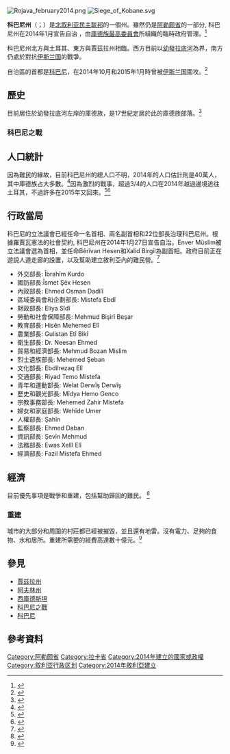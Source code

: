{{Infobox settlement
| name                    = 科巴尼州
| native_name             = ''Kantona Kobaniyê''
| native_name_lang        = ku
| settlement_type         =  [[北叙利亚民主联邦|北叙利亚民主联邦]]的州
| image_skyline           = 
| image_alt               = 
| image_caption           = 
| image_flag              = Flag of Kobanî Canton.svg
| image_flag_caption      = 州旗
| flag_alt                = 
| image_seal              = 
| seal_alt                = 
| image_shield            = 
| shield_size             = 
| image_blank_emblem      = Kantona Kobanê (Emblem).svg
| blank_emblem_type       = 州徽
| blank_emblem_size       = 100
| nickname                = 
| motto                   = 
| image_map               = 
| map_alt                 = 
| map_caption             = 
| pushpin_map             = Syria
| pushpin_label           = 科巴尼
| pushpin_label_position  = right
| pushpin_map_alt         = 
| pushpin_map_caption     = [[科巴尼|科巴尼]]
| latd                    = 36.891428
| longd                   = 38.353271
| coor_pinpoint           = 科巴尼
| coordinates_type        = 
| coordinates_display     = inline,title
| parts_type            = [[羅賈瓦|羅賈瓦]]
| parts_style           = 
| p1                    =  
| coordinates_footnotes   = 
| coordinates_region      = 
| subdivision_type        = 國家
| subdivision_name        = {{flag|Syria}}
| subdivision_type1       = [[敘利亞行政區劃|省]]
| subdivision_name1       = [[阿勒頗省|阿勒頗省]]
| subdivision_type2       = 
| subdivision_name2       = 
| subdivision_type3       = 
| subdivision_name3       =
| established_title       = 宣告自治
| established_date        = 2014年1月27日
| founder                 = 
| seat_type               = 行政中心
| seat                    = [[科巴尼|科巴尼]]
| government_footnotes    = 
| leader_party            = 
| leader_title            = 总理
| leader_name             = [[恩维尔·穆斯林|恩维尔·穆斯林]]
| unit_pref               = Metric
<!-- ALL fields with measurements have automatic unit conversion -->
<!-- for references: use <ref> tags -->
| area_footnotes          = 
| area_urban_footnotes    = <!-- <ref> </ref> -->
| area_rural_footnotes    = <!-- <ref> </ref> -->
| area_metro_footnotes    = <!-- <ref> </ref> -->
| area_magnitude          = <!-- <ref> </ref> -->
| area_note               = 
| area_water_percent      = 
| area_rank               = 
| area_blank1_title       = 
| area_blank2_title       = 
<!-- square kilometers -->
| area_total_km2          = 
| area_land_km2           = 
| area_water_km2          = 
| area_urban_km2          = 
| area_rural_km2          = 
| area_metro_km2          = 
| area_blank1_km2         = 
| area_blank2_km2         = 
<!-- hectares -->
| area_total_ha           = 
| area_land_ha            = 
| area_water_ha           = 
| area_urban_ha           = 
| area_rural_ha           = 
| area_metro_ha           = 
| area_blank1_ha          = 
| area_blank2_ha          = 
| length_km               = 
| width_km                = 
| dimensions_footnotes    = 
| elevation_footnotes     = 
| elevation_m             = 
| population_footnotes    = 
| population_est          = 400,000
| pop_est_as_of           = 2013年
| population_density_km2  = auto
| population_demonym      = 
| population_note         = 
| timezone                = [[Eastern_European_Time|EET]]
| utc_offset              = +2
| timezone_DST            = [[Eastern_European_Summer_Time|EEST]]
| utc_offset_DST          = +3
| postal_code_type        = 
| postal_code             = 
| area_code_type          = [[區域代碼|區域代碼]]
| area_code               = +963 21
| iso_code                = 
| website                 = <!-- {{URL|example.com}} -->
| footnotes               = 
}}

[[File:Rojava_february2014.png|thumb]]
[[File:Siege_of_Kobane.svg|thumb]]

'''科巴尼州'''（{{lang-en|Kobanî Canton}}；{{lang-ku|Kantona Kobaniyê}}）是[[北叙利亚民主联邦|北叙利亚民主联邦]]的一個州。雖然仍是[[阿勒颇省|阿勒颇省]]的一部分, 科巴尼州在2014年1月宣告自治 ，由[[庫德族最高委員會|庫德族最高委員會]]所組織的臨時政府管理。<ref name="Nationalia">{{Cite web|url = http://www.nationalia.info/en/news/1748|title = Second canton in Western Kurdistan declares itself autonomous|publisher = Nationalia|date = 27 July 2014}}</ref>

科巴尼州北方與土耳其、東方與賈茲拉州相臨。西方目前以[[幼發拉底河|幼發拉底河]]為界，南方仍處於對抗[[伊斯兰国|伊斯兰国]]的戰爭。

自治區的首都是[[科巴尼|科巴尼]]，在2014年10月和2015年1月時曾被[[伊斯兰国|伊斯兰国]]圍攻。<ref>{{Cite web|url = http://civiroglu.net/the-constitution-of-the-rojava-cantons/|title = The Constitution of the Rojava Cantons|work = Personal Website of Mutlu Civiroglu}}</ref>

== 歷史 ==
目前居住於幼發拉底河左岸的庫德族，是17世紀定居於此的庫德族部落。<ref name="Tejel2008">{{Cite book|author = Jordi Tejel|title = Syria's Kurds: History, Politics and Society|date = 2008|publisher = Routledge|isbn = 978-1-134-09643-5|pages = 10–}}</ref>

=== 科巴尼之戰 ===
{{main|科巴尼之戰}}

== 人口統計 ==
因為難民的緣故，目前科巴尼州的總人口不明，2014年的人口估計則是40萬人，其中庫德族占大多數。<ref>{{Cite web|url = http://rudaw.net/english/middleeast/syria/17072014|title = Kobane Under Intense ISIS Attack, Excluded from UN Humanitarian Aid|work = Rudaw|date = 17 July 2014}}</ref>因為激烈的戰事，超過3/4的人口在2014年越過邊境逃往土耳其，不過許多在2015年又回來。<ref name="military_support">{{Cite news|url = http://www.dailystar.com.lb/News/Middle-East/2014/Oct-22/274938-syria-says-giving-military-support-to-kurds-in-koban.ashx#axzz3GNeXxGTV|title = Syria says giving military support to Kurds in Kobani|newspaper = [[The_Daily_Star_(Lebanon)|The Daily Star]]|date = October 22, 2014|accessdate = October 14, 2014|agency = [[Agence_France-Presse|Agence France-Presse]]}}</ref><ref name="rebuild1">{{Cite web|title = The dangerous rebuilding of Kobani|url = http://mashable.com/2015/03/18/kobani-rebuilding/}}</ref>
{{模板:羅賈瓦政治}}

== 行政當局 ==
科巴尼的立法議會已經任命一名首相、兩名副首相和22位部長治理科巴尼州。根據羅賈瓦憲法的社會契約, 科巴尼州在2014年1月27日宣告自治。Enver Müslim被立法議會選為首相，並任命Bêrîvan Hesen和Xalid Birgil為副首相。政府目前正在遊說人道走廊的設置，以及幫助建立敘利亞內的難民營。<ref name="guard1">{{Cite news|title = Kobani: destroyed and riddled with unexploded bombs, but its residents dare to dream of a new start|url = http://www.theguardian.com/world/2015/jan/31/kobani-kurdish-forces-retake-isis-destroyed-power-sanitation-bombs-residents-hopes|publisher = Guardian|date = 2015-01-31}}</ref>
* 外交部長: Îbrahîm Kurdo
* 國防部長:Îsmet Şêx Hesen
* 內政部長: Ehmed Osman Dadilî
* 區域委員會和企劃部長: Mistefa Ebdî
* 財政部長: Eliya Sîdî
* 勞動和社會保障部長: Mehmud Bişirî Beşar
* 教育部長: Hisên Mehemed Elî
* 農業部長: Gulistan Etî Bikî
* 衛生部長: Dr. Neesan Ehmed
* 貿易和經濟部長: Mehmud Bozan Mislim
* 烈士遺族部長: Mehemed Şeban
* 文化部長: Ebdilrezaq Elî
* 交通部長: Riyad Temo Mistefa
* 青年和運動部長: Welat Derwîş Derwîş
* 歷史和觀光部長: Mîdya Hemo Genco
* 宗教事務部長: Mehemed Zahir Mistefa
* 婦女和家庭部長: Wehîde Umer
* 人權部長: Şahîn
* 監察部長: Ehmed Daban
* 資訊部長: Şevîn Mehmud
* 法務部長: Ewas Xelîl Elî
* 經濟部長: Fazil Mistefa Ehmed

== 經濟 ==
目前優先事項是戰爭和重建，包括幫助歸回的難民。
<ref name="rebuild1">{{Cite web|title = The dangerous rebuilding of Kobani|url = http://mashable.com/2015/03/18/kobani-rebuilding/}}</ref>

=== 重建 ===
城市的大部分和周圍的村莊都已經被摧毀，並且還有地雷。沒有電力、足夠的食物、水和居所。重建所需要的經費高達數十億元。<ref name="rebuild1">{{Cite web|title = The dangerous rebuilding of Kobani|url = http://mashable.com/2015/03/18/kobani-rebuilding/}}</ref>

== 參見 ==
* [[賈茲拉州|賈茲拉州]]
* [[阿夫林州|阿夫林州]]
* [[西庫德斯坦|西庫德斯坦]]
* [[科巴尼之戰|科巴尼之戰]]
* [[科巴尼|科巴尼]]

== 參考資料 ==
{{Reflist|30em}}

{{庫德斯坦}}

[[Category:阿勒颇省|Category:阿勒颇省]]
[[Category:拉卡省|Category:拉卡省]]
[[Category:2014年建立的國家或政權|Category:2014年建立的國家或政權]]
[[Category:叙利亚行政区划|Category:叙利亚行政区划]]
[[Category:2014年敘利亞建立|Category:2014年敘利亞建立]]